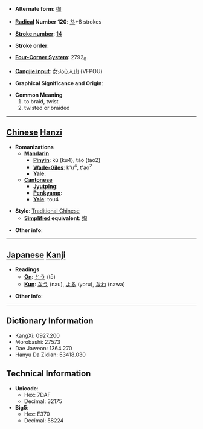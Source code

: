 * '''Alternate form''': [[绹]]

* '''[[Wiktionary:Chinese radical index| Radical]] Number 120''': [[Wiktionary:Chinese radical index 糸|糸]]+8 strokes

* '''[[Wiktionary:Chinese total strokes index|Stroke number]]''': [[Wiktionary:Chinese total strokes index 14|14]]

* '''Stroke order''': 

* '''[[Wiktionary:Chinese four corner index|Four-Corner System]]''': 2792<sub>0</sub>

* '''[[Wiktionary:Chinese Cangjie index|Cangjie input]]''': 女火心人山 (VFPOU)

* '''Graphical Significance and Origin''': 

* '''Common Meaning'''
*#to braid, twist
*# twisted or braided


----

== [[Chinese]] [[Hanzi]] ==

* '''Romanizations'''
** '''[[Mandarin]]'''
*** '''[[Pinyin]]''': kù (ku4), táo (tao2)
*** '''[[Wade-Giles]]''': k'u<sup>4</sup>, t'ao<sup>2</sup>
*** '''[[Yale]]''': 
** '''[[Cantonese]]'''
*** '''[[Jyutping]]''':
*** '''[[Penkyamp]]''': 
*** '''[[Yale]]''': tou4

* '''Style''': [[Traditional Chinese]] 
** '''[[Simplified Chinese|Simplified]] equivalent''': [[绹]]

* '''Other info''': 

----

== [[Japanese]] [[Kanji]] ==

* '''Readings'''
** '''[[On]]''': [[とう]] (tō)
** '''[[Kun]]''': [[なう]] (nau), [[よる]] (yoru), [[なわ]] (nawa)

* '''Other info''':  

----

== Dictionary Information ==

* KangXi: 0927.200
* Morobashi: 27573
* Dae Jaweon: 1364.270
* Hanyu Da Zidian: 53418.030

== Technical Information ==

* '''Unicode''':
** Hex: 7DAF
** Decimal: 32175
* '''Big5''':
** Hex: E370
** Decimal: 58224